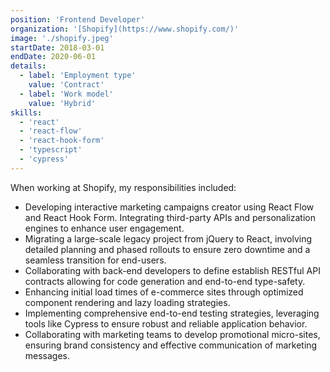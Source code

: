 ```yaml
---
position: 'Frontend Developer'
organization: '[Shopify](https://www.shopify.com/)'
image: './shopify.jpeg'
startDate: 2018-03-01
endDate: 2020-06-01
details:
  - label: 'Employment type'
    value: 'Contract'
  - label: 'Work model'
    value: 'Hybrid'
skills:
  - 'react'
  - 'react-flow'
  - 'react-hook-form'
  - 'typescript'
  - 'cypress'
---
```


When working at Shopify, my responsibilities included:

- Developing interactive marketing campaigns creator using React Flow and React Hook Form. Integrating third-party APIs and personalization engines to enhance user engagement.
- Migrating a large-scale legacy project from jQuery to React, involving detailed planning and phased rollouts to ensure zero downtime and a seamless transition for end-users.
- Collaborating with back-end developers to define establish RESTful API contracts allowing for code generation and end-to-end type-safety.
- Enhancing initial load times of e-commerce sites through optimized component rendering and lazy loading strategies.
- Implementing comprehensive end-to-end testing strategies, leveraging tools like Cypress to ensure robust and reliable application behavior.
- Collaborating with marketing teams to develop promotional micro-sites, ensuring brand consistency and effective communication of marketing messages.
